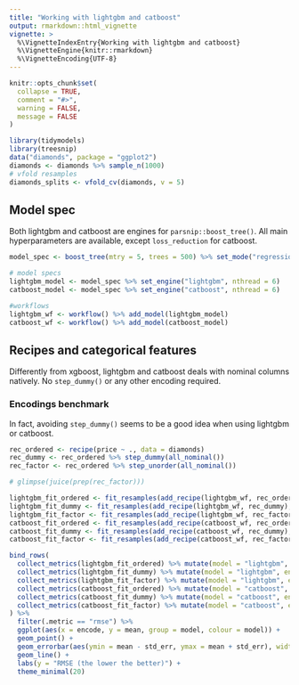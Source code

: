 ```yaml
---
title: "Working with lightgbm and catboost"
output: rmarkdown::html_vignette
vignette: >
  %\VignetteIndexEntry{Working with lightgbm and catboost}
  %\VignetteEngine{knitr::rmarkdown}
  %\VignetteEncoding{UTF-8}
---
```


```r
knitr::opts_chunk$set(
  collapse = TRUE,
  comment = "#>",
  warning = FALSE,
  message = FALSE
)
```

```r
library(tidymodels)
library(treesnip)
data("diamonds", package = "ggplot2")
diamonds <- diamonds %>% sample_n(1000)
# vfold resamples
diamonds_splits <- vfold_cv(diamonds, v = 5)
```

## Model spec

Both lightgbm and catboost are engines for `parsnip::boost_tree()`. All main hyperparameters are available, except `loss_reduction` for catboost.

```r
model_spec <- boost_tree(mtry = 5, trees = 500) %>% set_mode("regression")

# model specs
lightgbm_model <- model_spec %>% set_engine("lightgbm", nthread = 6)
catboost_model <- model_spec %>% set_engine("catboost", nthread = 6)

#workflows
lightgbm_wf <- workflow() %>% add_model(lightgbm_model)
catboost_wf <- workflow() %>% add_model(catboost_model)
```

## Recipes and categorical features

Differently from xgboost, lightgbm and catboost deals with nominal columns natively. No `step_dummy()` or any other encoding required.

### Encodings benchmark

In fact, avoiding `step_dummy()` seems to be a good idea when using lightgbm or catboost.

```r
rec_ordered <- recipe(price ~ ., data = diamonds) 
rec_dummy <- rec_ordered %>% step_dummy(all_nominal())
rec_factor <- rec_ordered %>% step_unorder(all_nominal())

# glimpse(juice(prep(rec_factor)))

lightgbm_fit_ordered <- fit_resamples(add_recipe(lightgbm_wf, rec_ordered), resamples = diamonds_splits)
lightgbm_fit_dummy <- fit_resamples(add_recipe(lightgbm_wf, rec_dummy), resamples = diamonds_splits)
lightgbm_fit_factor <- fit_resamples(add_recipe(lightgbm_wf, rec_factor), resamples = diamonds_splits)
catboost_fit_ordered <- fit_resamples(add_recipe(catboost_wf, rec_ordered), resamples = diamonds_splits)
catboost_fit_dummy <- fit_resamples(add_recipe(catboost_wf, rec_dummy), resamples = diamonds_splits)
catboost_fit_factor <- fit_resamples(add_recipe(catboost_wf, rec_factor), resamples = diamonds_splits)
```


```r
bind_rows(
  collect_metrics(lightgbm_fit_ordered) %>% mutate(model = "lightgbm", encode = "ordered"),
  collect_metrics(lightgbm_fit_dummy) %>% mutate(model = "lightgbm", encode = "dummy"),
  collect_metrics(lightgbm_fit_factor) %>% mutate(model = "lightgbm", encode = "factor"),
  collect_metrics(catboost_fit_ordered) %>% mutate(model = "catboost", encode = "ordered"),
  collect_metrics(catboost_fit_dummy) %>% mutate(model = "catboost", encode = "dummy"),
  collect_metrics(catboost_fit_factor) %>% mutate(model = "catboost", encode = "factor")
) %>%
  filter(.metric == "rmse") %>%
  ggplot(aes(x = encode, y = mean, group = model, colour = model)) +
  geom_point() +
  geom_errorbar(aes(ymin = mean - std_err, ymax = mean + std_err), width = 0.2) +
  geom_line() +
  labs(y = "RMSE (the lower the better)") +
  theme_minimal(20)
```
